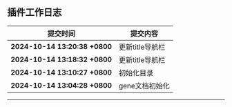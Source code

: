 ## 插件工作日志

| 提交时间                              | 提交内容                                                                          |
|--------------------------------------|---------------------------------------------------------------------------------|
| **2024-10-14 13:20:38 +0800** | 更新title导航栏 |
| **2024-10-14 13:18:32 +0800** | 更新title导航栏 |
| **2024-10-14 13:10:27 +0800** | 初始化目录 |
| **2024-10-14 13:04:28 +0800** | gene文档初始化 |

---
